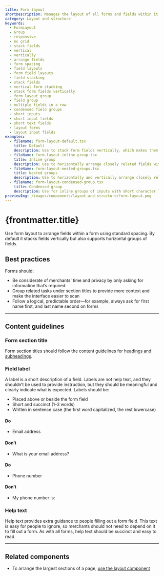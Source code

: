 ```yaml
---
title: Form layout
shortDescription: Manages the layout of all forms and fields within it. Used for the layout of new forms and managing the layout of all forms.
category: Layout and structure
keywords:
  - FormLayout
  - Group
  - responsive
  - no grid
  - stack fields
  - vertical
  - vertically
  - arrange fields
  - form spacing
  - field layouts
  - form field layouts
  - field stacking
  - stack fields
  - vertical form stacking
  - stack form fields vertically
  - form layout group
  - field group
  - multiple fields in a row
  - condensed field groups
  - short inputs
  - short input fields
  - short text fields
  - layout forms
  - layout input fields
examples:
  - fileName: form-layout-default.tsx
    title: Default
    description: Use to stack form fields vertically, which makes them easier to scan and complete.
  - fileName: form-layout-inline-group.tsx
    title: Inline group
    description: Use to horizontally arrange closely related fields within a larger form or group. Works best for grouping familiar fields such as a row of city, state, and zip code fields in an address form. Do not inline unrelated fields, as this makes them easier to miss. Field groups wrap automatically on smaller screens.
  - fileName: form-layout-nested-groups.tsx
    title: Nested groups
    description: Use to horizontally and vertically arrange closely related fields within a larger form. Works best for arranging familiar fields inline within a larger field group, such as a row of city, state, and zip code fields in an address field group. Field groups wrap automatically on smaller screens.
  - fileName: form-layout-condensed-group.tsx
    title: Condensed group
    description: Use for inline groups of inputs with short character length, like numeric dimensions. Field groups wrap automatically on smaller screens.The mininum width of the fields is reduced in condensed groups to allow more fields to fit in the row before wrapping to an additional row.
previewImg: /images/components/layout-and-structure/form-layout.png
---
```


# {frontmatter.title}

<Lede>

Use form layout to arrange fields within a form using standard spacing. By default it stacks fields vertically but also supports horizontal groups of fields.

</Lede>

<Examples />

<Props componentName={frontmatter.title} />

## Best practices

Forms should:

- Be considerate of merchants’ time and privacy by only asking for information that’s required
- Group related tasks under section titles to provide more context and make the interface easier to scan
- Follow a logical, predictable order—for example, always ask for first name first, and last name second on forms

---

## Content guidelines

### Form section title

Form section titles should follow the content guidelines for [headings and subheadings](https://polaris.shopify.com/content/actionable-language#headings-and-subheadings).

### Field label

A label is a short description of a field. Labels are not help text, and they shouldn’t be used to provide instruction, but they should be meaningful and clearly indicate what is expected. Labels should be:

- Placed above or beside the form field
- Short and succinct (1–3 words)
- Written in sentence case (the first word capitalized, the rest lowercase)

<DoDont>

#### Do

- Email address

#### Don’t

- What is your email address?

</DoDont>

<DoDont>

#### Do

- Phone number

#### Don’t

- My phone number is:

</DoDont>

### Help text

Help text provides extra guidance to people filling out a form field. This text is easy for people to ignore, so merchants should not need to depend on it to fill out a form. As with all forms, help text should be succinct and easy to read.

---

## Related components

- To arrange the largest sections of a page, [use the layout component](https://polaris.shopify.com/components/layout-and-structure/layout)
